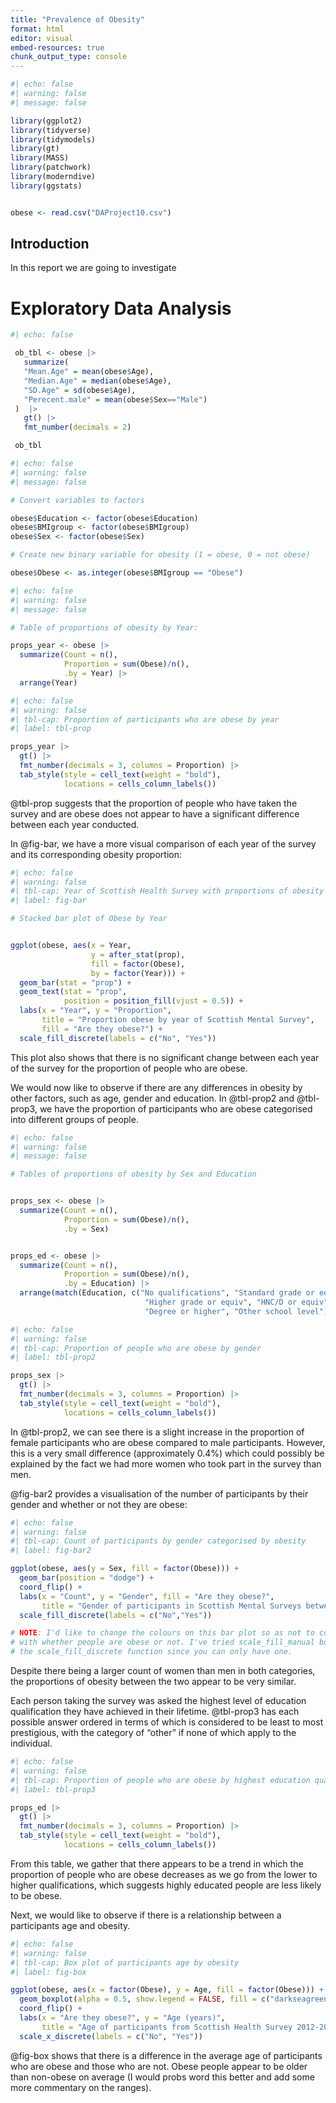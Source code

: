 ---
title: "Prevalence of Obesity"
format: html
editor: visual
embed-resources: true
chunk_output_type: console 
---

```{r}
#| echo: false
#| warning: false
#| message: false

library(ggplot2)
library(tidyverse)
library(tidymodels)
library(gt)
library(MASS)
library(patchwork)
library(moderndive)
library(ggstats)


obese <- read.csv("DAProject10.csv")
```

## Introduction {#sec-intro}
In this report we are going to investigate

# Exploratory Data Analysis {#sec-exp}

```{r}
#| echo: false

 ob_tbl <- obese |> 
   summarize(
   "Mean.Age" = mean(obese$Age),
   "Median.Age" = median(obese$Age),
   "SD.Age" = sd(obese$Age),
   "Perecent.male" = mean(obese$Sex=="Male")
 )  |>
   gt() |>
   fmt_number(decimals = 2)

 ob_tbl
```


```{r}
#| echo: false
#| warning: false
#| message: false

# Convert variables to factors

obese$Education <- factor(obese$Education)
obese$BMIgroup <- factor(obese$BMIgroup)
obese$Sex <- factor(obese$Sex)

# Create new binary variable for obesity (1 = obese, 0 = not obese)

obese$Obese <- as.integer(obese$BMIgroup == "Obese")

```

```{r}
#| echo: false
#| warning: false
#| message: false

# Table of proportions of obesity by Year:

props_year <- obese |>
  summarize(Count = n(),
            Proportion = sum(Obese)/n(),
            .by = Year) |>
  arrange(Year)

```

```{r}
#| echo: false
#| warning: false
#| tbl-cap: Proportion of participants who are obese by year
#| label: tbl-prop

props_year |>
  gt() |>
  fmt_number(decimals = 3, columns = Proportion) |>
  tab_style(style = cell_text(weight = "bold"),
            locations = cells_column_labels())
```
@tbl-prop suggests that the proportion of people who have taken the survey and are obese does not appear to have a significant difference between each year conducted.

In @fig-bar, we have a more visual comparison of each year of the survey and its corresponding obesity proportion:

```{r}
#| echo: false
#| warning: false
#| tbl-cap: Year of Scottish Health Survey with proportions of obesity
#| label: fig-bar

# Stacked bar plot of Obese by Year


ggplot(obese, aes(x = Year, 
                  y = after_stat(prop), 
                  fill = factor(Obese), 
                  by = factor(Year))) +
  geom_bar(stat = "prop") +
  geom_text(stat = "prop",
            position = position_fill(vjust = 0.5)) +
  labs(x = "Year", y = "Proportion",
       title = "Proportion obese by year of Scottish Mental Survey",
       fill = "Are they obese?") +
  scale_fill_discrete(labels = c("No", "Yes"))
```

This plot also shows that there is no significant change between each year of the survey for the proportion of people who are obese.

We would now like to observe if there are any differences in obesity by other factors, such as age, gender and education. In @tbl-prop2 and @tbl-prop3, we have the proportion of participants who are obese categorised into different groups of people.

```{r}
#| echo: false
#| warning: false
#| message: false

# Tables of proportions of obesity by Sex and Education


props_sex <- obese |>
  summarize(Count = n(),
            Proportion = sum(Obese)/n(),
            .by = Sex)


props_ed <- obese |>
  summarize(Count = n(),
            Proportion = sum(Obese)/n(),
            .by = Education) |>
  arrange(match(Education, c("No qualifications", "Standard grade or equiv",
                              "Higher grade or equiv", "HNC/D or equiv",
                              "Degree or higher", "Other school level")))

```

```{r}
#| echo: false
#| warning: false
#| tbl-cap: Proportion of people who are obese by gender
#| label: tbl-prop2

props_sex |>
  gt() |>
  fmt_number(decimals = 3, columns = Proportion) |>
  tab_style(style = cell_text(weight = "bold"),
            locations = cells_column_labels())

```

In @tbl-prop2, we can see there is a slight increase in the proportion of female participants who are obese compared to male participants. However, this is a very small difference (approximately 0.4%) which could possibly be explained by the fact we had more women who took part in the survey than men.

@fig-bar2 provides a visualisation of the number of participants by their gender and whether or not they are obese:

```{r}
#| echo: false
#| warning: false
#| tbl-cap: Count of participants by gender categorised by obesity
#| label: fig-bar2

ggplot(obese, aes(y = Sex, fill = factor(Obese))) +
  geom_bar(position = "dodge") +
  coord_flip() +
  labs(x = "Count", y = "Gender", fill = "Are they obese?",
       title = "Gender of participants in Scottish Mental Surveys between 2012-2018") +
  scale_fill_discrete(labels = c("No","Yes"))

# NOTE: I'd like to change the colours on this bar plot so as not to confuse the genders 
# with whether people are obese or not. I've tried scale_fill_manual but this redacts 
# the scale_fill_discrete function since you can only have one.

```

Despite there being a larger count of women than men in both categories, the proportions of obesity between the two appear to be very similar.

Each person taking the survey was asked the highest level of education qualification they have achieved in their lifetime. @tbl-prop3 has each possible answer ordered in terms of which is considered to be least to most prestigious, with the category of "other" if none of which apply to the individual. 

```{r}
#| echo: false
#| warning: false
#| tbl-cap: Proportion of people who are obese by highest education qualification
#| label: tbl-prop3

props_ed |>
  gt() |>
  fmt_number(decimals = 3, columns = Proportion) |>
  tab_style(style = cell_text(weight = "bold"),
            locations = cells_column_labels())

```

From this table, we gather that there appears to be a trend in which the proportion of people who are obese decreases as we go from the lower to higher qualifications, which suggests highly educated people are less likely to be obese.

Next, we would like to observe if there is a relationship between a participants age and obesity.

```{r}
#| echo: false
#| warning: false
#| tbl-cap: Box plot of participants age by obesity
#| label: fig-box

ggplot(obese, aes(x = factor(Obese), y = Age, fill = factor(Obese))) +
  geom_boxplot(alpha = 0.5, show.legend = FALSE, fill = c("darkseagreen", "honeydew")) +
  coord_flip() +
  labs(x = "Are they obese?", y = "Age (years)",
       title = "Age of participants from Scottish Health Survey 2012-2018 by if they are Obese") +
  scale_x_discrete(labels = c("No", "Yes"))


```

@fig-box shows that there is a difference in the average age of participants who are obese and those who are not. Obese people appear to be older than non-obese on average (I would probs word this better and add some more commentary on the ranges).
